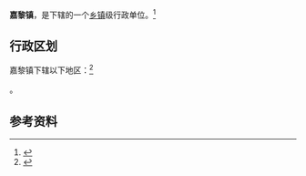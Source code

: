 {{中国乡级行政区|54/24/22/101/000}}

'''嘉黎镇'''，是{{PRC admin/fullname|54/24/22/101/000|3}}下辖的一个[[乡镇|乡镇]]级行政单位。<ref>{{PRC admin/ref sgc|{{PRC admin/parent|54/24/22/101/000}}}}</ref>

== 行政区划 ==

嘉黎镇下辖以下地区：<ref>{{PRC admin/ref sgc|54/24/22/101/000}}</ref>

{{PRC admin/children|54/24/22/101/000}}。

== 参考资料 ==

{{reflist}}

{{行政区划小作品}}
{{PRC admin/navcat|54/24/22/101/000}}